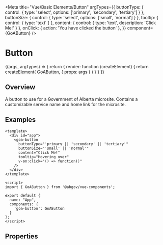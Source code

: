 

<Meta title="Vue/Basic Elements/Button"
  argTypes={{
    buttonType: { control: { type: 'select', options: ['primary', 'secondary', 'tertiary'] } },
    buttonSize: { control: { type: 'select', options: ['small', 'normal'] } },
    tooltip: { control: { type: 'text' } },
    content: { control: { type: 'text', description: 'Click Me!' } },
    onClick: { action: 'You have clicked the button' },
  }}
  component={GoAButton} />

# Button

<Canvas>
  <Story name="Variants" height={150}
    args={{
      buttonType: 'primary',
      buttonSize: 'normal',
      content: "Click Me!",
      tooltip: 'hovering',
    }}>
    {(args, argTypes) => {
      return {
        render: function (createElement) {
          return createElement(
            GoAButton, {
              props: args
            }
          )
        }
      }
    }}
  </Story>
</Canvas>

## Overview

A button to use for a Government of Alberta microsite.  Contains a customizable service name and home link for the microsite.

## Examples
```
<template>
  <div id="app">
    <goa-button
      buttonType="'primary || 'secondary' || 'tertiary'"
      buttonSize="'small' || 'normal'"
      content="Click Me!"
      tooltip="Hovering over"
      v-on:click="() => function()"
    />
  </div>
</template>

<script>
import { GoAButton } from '@abgov/vue-components';

export default {
  name: "App",
  components: {
    'goa-button': GoAButton
  }
};
</script>
```

## Properties

<ArgsTable of={GoAButton} />
